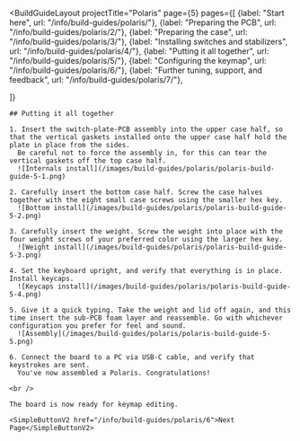 ---
---


<BuildGuideLayout 
	projectTitle="Polaris"
  page={5}
  pages={[
    {label: "Start here", url: "/info/build-guides/polaris/"},
    {label: "Preparing the PCB", url: "/info/build-guides/polaris/2/"},
    {label: "Preparing the case", url: "/info/build-guides/polaris/3/"},
    {label: "Installing switches and stabilizers", url: "/info/build-guides/polaris/4/"},
    {label: "Putting it all together", url: "/info/build-guides/polaris/5/"},
    {label: "Configuring the keymap", url: "/info/build-guides/polaris/6/"},
    {label: "Further tuning, support, and feedback", url: "/info/build-guides/polaris/7/"},
    
  ]}
>

  <AltMarkdownRenderer>

    ## Putting it all together

    1. Insert the switch-plate-PCB assembly into the upper case half, so that the vertical gaskets installed onto the upper case half hold the plate in place from the sides.
      Be careful not to force the assembly in, for this can tear the vertical gaskets off the top case half.
      ![Internals install](/images/build-guides/polaris/polaris-build-guide-5-1.png)

    2. Carefully insert the bottom case half. Screw the case halves together with the eight small case screws using the smaller hex key.
      ![Bottom install](/images/build-guides/polaris/polaris-build-guide-5-2.png)

    3. Carefully insert the weight. Screw the weight into place with the four weight screws of your preferred color using the larger hex key.
      ![Weight install](/images/build-guides/polaris/polaris-build-guide-5-3.png)

    4. Set the keyboard upright, and verify that everything is in place. Install keycaps.
      ![Keycaps install](/images/build-guides/polaris/polaris-build-guide-5-4.png)

    5. Give it a quick typing. Take the weight and lid off again, and this time insert the sub-PCB foam layer and reassemble. Go with whichever configuration you prefer for feel and sound.
      ![Assembly](/images/build-guides/polaris/polaris-build-guide-5-5.png)

    6. Connect the board to a PC via USB-C cable, and verify that keystrokes are sent.
      You've now assembled a Polaris. Congratulations!

    <br />
    
    The board is now ready for keymap editing.

    <SimpleButtonV2 href="/info/build-guides/polaris/6">Next Page</SimpleButtonV2>
    
    
  </AltMarkdownRenderer>
			
</BuildGuideLayout>


